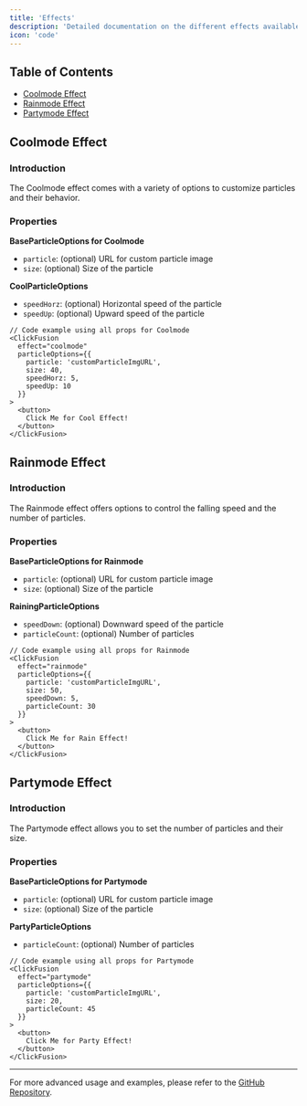 ---
title: 'Effects'
description: 'Detailed documentation on the different effects available in ClickFusion and how to customize them.'
icon: 'code'
---

## Table of Contents

- [Coolmode Effect](#coolmode-effect)
- [Rainmode Effect](#rainmode-effect)
- [Partymode Effect](#partymode-effect)

## Coolmode Effect

### Introduction

The Coolmode effect comes with a variety of options to customize particles and their behavior.

### Properties

<Accordion title="Particle Options">

**BaseParticleOptions for Coolmode**

- `particle`: (optional) URL for custom particle image
- `size`: (optional) Size of the particle

**CoolParticleOptions**

- `speedHorz`: (optional) Horizontal speed of the particle
- `speedUp`: (optional) Upward speed of the particle

```tsx
// Code example using all props for Coolmode
<ClickFusion 
  effect="coolmode"
  particleOptions={{
    particle: 'customParticleImgURL',
    size: 40,
    speedHorz: 5,
    speedUp: 10
  }}
>
  <button>
    Click Me for Cool Effect!
  </button>
</ClickFusion>
```

</Accordion>

## Rainmode Effect

### Introduction

The Rainmode effect offers options to control the falling speed and the number of particles.

### Properties

<Accordion title="Particle Options">

**BaseParticleOptions for Rainmode**

- `particle`: (optional) URL for custom particle image
- `size`: (optional) Size of the particle

**RainingParticleOptions**

- `speedDown`: (optional) Downward speed of the particle
- `particleCount`: (optional) Number of particles

```tsx
// Code example using all props for Rainmode
<ClickFusion 
  effect="rainmode"
  particleOptions={{
    particle: 'customParticleImgURL',
    size: 50,
    speedDown: 5,
    particleCount: 30
  }}
>
  <button>
    Click Me for Rain Effect!
  </button>
</ClickFusion>
```

</Accordion>

## Partymode Effect

### Introduction

The Partymode effect allows you to set the number of particles and their size.

### Properties

<Accordion title="Particle Options">

**BaseParticleOptions for Partymode**

- `particle`: (optional) URL for custom particle image
- `size`: (optional) Size of the particle

**PartyParticleOptions**

- `particleCount`: (optional) Number of particles

```tsx
// Code example using all props for Partymode
<ClickFusion 
  effect="partymode"
  particleOptions={{
    particle: 'customParticleImgURL',
    size: 20,
    particleCount: 45
  }}
>
  <button>
    Click Me for Party Effect!
  </button>
</ClickFusion>
```

</Accordion>

---

For more advanced usage and examples, please refer to the [GitHub Repository](https://github.com/BankkRoll/ClickFusion).

